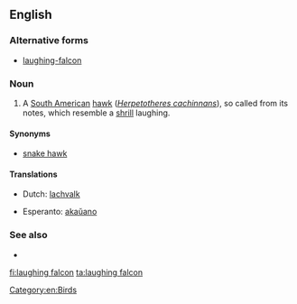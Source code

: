 ==English==
===Alternative forms===
* [[laughing-falcon]]

===Noun===
{{en-noun}}

# A [[South American]] [[hawk]] (''[[Herpetotheres cachinnans]]''), so called from its notes, which resemble a [[shrill]] laughing.

====Synonyms====
*[[snake hawk]]

====Translations====
{{trans-top|South American hawk (''Herpetotheres cachinnans'')}}
*Dutch: [[lachvalk]]
{{trans-mid}}
*Esperanto: [[akaŭano]]
{{trans-bottom}}

===See also===
* {{pedia|laughing falcon}}

[[Category:en:Birds]]

[[fi:laughing falcon]]
[[ta:laughing falcon]]